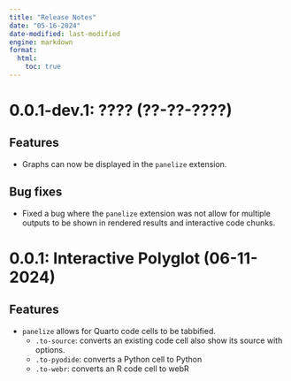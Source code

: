 ```yaml
---
title: "Release Notes"
date: "05-16-2024"
date-modified: last-modified
engine: markdown
format: 
  html:
    toc: true
---
```


# 0.0.1-dev.1: ???? (??-??-????)


## Features

- Graphs can now be displayed in the `panelize` extension.

## Bug fixes

- Fixed a bug where the `panelize` extension was not allow for multiple outputs to be shown in rendered results and interactive code chunks.

# 0.0.1: Interactive Polyglot (06-11-2024)

## Features

- `panelize` allows for Quarto code cells to be tabbified.
   - `.to-source`: converts an existing code cell also show its source with options.
   - `.to-pyodide`: converts a Python cell to Python
   - `.to-webr`: converts an R code cell to webR
   